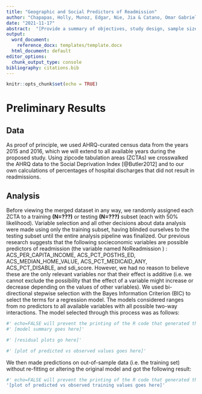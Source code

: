 ```yaml
---
title: "Geographic and Social Predictors of Readmission"
author: "Chapapas, Holly, Munoz, Edgar, Nie, Jia & Catano, Omar Gabriel"
date: "2021-11-17"
abstract:  "[Provide a summary of objectives, study design, sample size, predictors, outcome, statistical analysis, results, and conclusions.]"
output:
  word_document:
    reference_docx: templates/template.docx
  html_document: default
editor_options: 
  chunk_output_type: console
bibliography: citations.bib
---
```


```r
knitr::opts_chunk$set(echo = TRUE)

```

# Preliminary Results

## Data

As proof of principle, we used AHRQ-curated census data from the years 2015 and 2016, which we will extend to all available years during the proposed study. Using zipcode tabulation areas (ZCTAs) we crosswalked the AHRQ data to the Social Deprivation Index [@Butler2012] and to our own calculations of percentages of hospital discharges that did not result in readmissions.

## Analysis

Before viewing the merged dataset in any way, we randomly assigned each ZCTA to a training **(N=???)** or testing **(N=???)** subset (each with 50% likelihood). Variable selection and all other decisions about data analysis were made using only the training subset, having blinded ourselves to the testing subset until the entire analysis pipeline was finalized.
Our previous research suggests that the following socieconomic variables are possible predictors of readmission (the variable named NoReadmission  ) : ACS_PER_CAPITA_INCOME, ACS_PCT_POSTHS_ED, ACS_MEDIAN_HOME_VALUE, ACS_PCT_MEDICAID_ANY, ACS_PCT_DISABLE, and sdi_score. However, we had no reason to believe these are the only relevant variables nor that their effect is additive (i.e. we cannot exclude the possibility that the effect of a variable might increase or decrease depending on the values of other variables).
We used bi-directional stepwise selection with the Bayes Information Criterion (BIC) to select the terms for a regression model. The models considered ranges from no predictors to all available variables with all possible two-way interactions. The model selected through this process was as follows:


```r
#' echo=FALSE will prevent the printing of the R code that generated the plot
#' [model summary goes here]'

#' [residual plots go here]'

#' [plot of predicted vs observed values goes here]'

```

We then made predictions on out-of-sample data (i.e. the training set) without re-fitting or altering the original model and got the following result:

```r
#' echo=FALSE will prevent the printing of the R code that generated the plot
'[plot of predicted vs observed training values goes here]'

```
